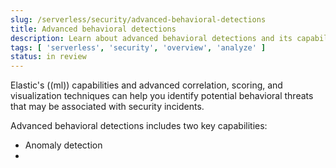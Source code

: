 ```yaml
---
slug: /serverless/security/advanced-behavioral-detections
title: Advanced behavioral detections
description: Learn about advanced behavioral detections and its capabilities.
tags: [ 'serverless', 'security', 'overview', 'analyze' ]
status: in review
---
```


Elastic's ((ml)) capabilities and advanced correlation, scoring, and visualization techniques can help you identify potential behavioral threats that may be associated with security incidents.

Advanced behavioral detections includes two key capabilities:

* <DocLink slug="/serverless/security/machine-learning">Anomaly detection</DocLink>
* <DocLink slug="/serverless/security/behavioral-detection-use-cases" />
